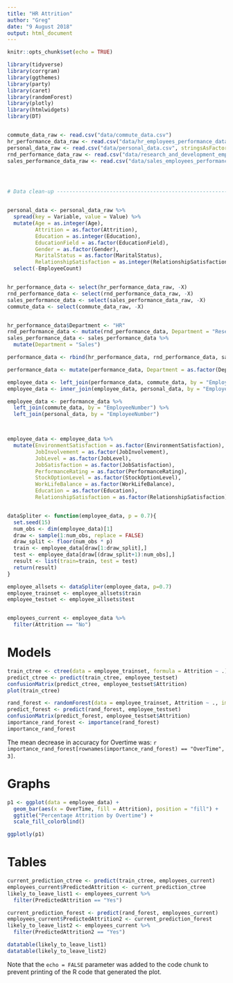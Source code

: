 ```yaml
---
title: "HR Attrition"
author: "Greg"
date: "9 August 2018"
output: html_document
---
```


```r
knitr::opts_chunk$set(echo = TRUE)
```



```r

library(tidyverse)
library(corrgram)
library(ggthemes)
library(party)
library(caret)
library(randomForest)
library(plotly)
library(htmlwidgets)
library(DT)


commute_data_raw <- read.csv("data/commute_data.csv")
hr_performance_data_raw <- read.csv("data/hr_employees_performance_data.csv")
personal_data_raw <- read.csv("data/personal_data.csv", stringsAsFactors = FALSE)
rnd_performance_data_raw <- read.csv("data/research_and_development_employees_performance_data.csv")
sales_performance_data_raw <- read.csv("data/sales_employees_performance_data.csv")




# Data clean-up -----------------------------------------------------------


personal_data <- personal_data_raw %>%
  spread(key = Variable, value = Value) %>%
  mutate(Age = as.integer(Age),
         Attrition = as.factor(Attrition),
         Education = as.integer(Education),
         EducationField = as.factor(EducationField),
         Gender = as.factor(Gender),
         MaritalStatus = as.factor(MaritalStatus),
         RelationshipSatisfaction = as.integer(RelationshipSatisfaction)) %>%
  select(-EmployeeCount)


hr_performance_data <- select(hr_performance_data_raw, -X)
rnd_performance_data <- select(rnd_performance_data_raw, -X)
sales_performance_data <- select(sales_performance_data_raw, -X)
commute_data <- select(commute_data_raw, -X)


hr_performance_data$Department <- "HR"
rnd_performance_data <- mutate(rnd_performance_data, Department = "Research and Development")
sales_performance_data <- sales_performance_data %>%
  mutate(Department = "Sales")

performance_data <- rbind(hr_performance_data, rnd_performance_data, sales_performance_data)

performance_data <- mutate(performance_data, Department = as.factor(Department))

employee_data <- left_join(performance_data, commute_data, by = "EmployeeNumber")
employee_data <- inner_join(employee_data, personal_data, by = "EmployeeNumber")

employee_data <- performance_data %>%
  left_join(commute_data, by = "EmployeeNumber") %>%
  left_join(personal_data, by = "EmployeeNumber")



employee_data <- employee_data %>%
  mutate(EnvironmentSatisfaction = as.factor(EnvironmentSatisfaction),
         JobInvolvement = as.factor(JobInvolvement),
         JobLevel = as.factor(JobLevel),
         JobSatisfaction = as.factor(JobSatisfaction),
         PerformanceRating = as.factor(PerformanceRating),
         StockOptionLevel = as.factor(StockOptionLevel),
         WorkLifeBalance = as.factor(WorkLifeBalance),
         Education = as.factor(Education),
         RelationshipSatisfaction = as.factor(RelationshipSatisfaction))


dataSpliter <- function(employee_data, p = 0.7){
  set.seed(15)
  num_obs <- dim(employee_data)[1]
  draw <- sample(1:num_obs, replace = FALSE)
  draw_split <- floor(num_obs * p)
  train <- employee_data[draw[1:draw_split],]
  test <- employee_data[draw[(draw_split+1):num_obs],]
  result <- list(train=train, test = test)
  return(result)
}

employee_allsets <- dataSpliter(employee_data, p=0.7)
employee_trainset <- employee_allsets$train
employee_testset <- employee_allsets$test


employees_current <- employee_data %>%
  filter(Attrition == "No")

```


# Models

```r
train_ctree <- ctree(data = employee_trainset, formula = Attrition ~ .)
predict_ctree <- predict(train_ctree, employee_testset)
confusionMatrix(predict_ctree, employee_testset$Attrition)
plot(train_ctree)

rand_forest <- randomForest(data = employee_trainset, Attrition ~ ., importance = TRUE )
predict_forest <- predict(rand_forest, employee_testset)
confusionMatrix(predict_forest, employee_testset$Attrition)
importance_rand_forest <- importance(rand_forest)
importance_rand_forest

```

The mean decrease in accuracy for Overtime was: `r importance_rand_forest[rownames(importance_rand_forest) == "OverTime", 3]`.

# Graphs

```r
p1 <- ggplot(data = employee_data) +
  geom_bar(aes(x = OverTime, fill = Attrition), position = "fill") +
  ggtitle("Percentage Attrition by Overtime") +
  scale_fill_colorblind()

ggplotly(p1)

```


# Tables

```r

current_prediction_ctree <- predict(train_ctree, employees_current)
employees_current$PredictedAttrition <- current_prediction_ctree
likely_to_leave_list1 <- employees_current %>% 
  filter(PredictedAttrition == "Yes")

current_prediction_forest <- predict(rand_forest, employees_current)
employees_current$PredictedAttrition2 <- current_prediction_forest
likely_to_leave_list2 <- employees_current %>%
  filter(PredictedAttrition2 == "Yes")

datatable(likely_to_leave_list1)
datatable(likely_to_leave_list2)

```

Note that the `echo = FALSE` parameter was added to the code chunk to prevent printing of the R code that generated the plot.
